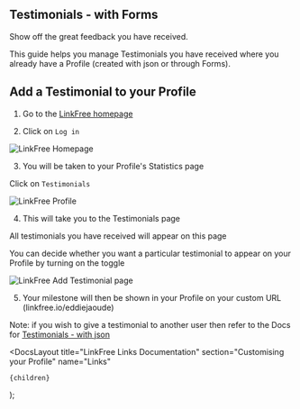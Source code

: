 
## Testimonials - with Forms

Show off the great feedback you have received.

This guide helps you manage Testimonials you have received where you already have a Profile (created with json or through Forms).

## Add a Testimonial to your Profile

1. Go to the [LinkFree homepage](https://linkfree.io/)

2. Click on `Log in`

![LinkFree Homepage](https://github.com/EddieHubCommunity/LinkFree/assets/82668196/ce980ed7-ad4d-42c0-886c-447a2e2ab936)

3. You will be taken to your Profile's Statistics page

Click on `Testimonials`

![LinkFree Profile](https://github.com/EddieHubCommunity/LinkFree/assets/82668196/6ea75170-adf2-4e2d-a9b1-90b1cce2c98d)

4. This will take you to the Testimonials page

All testimonials you have received will appear on this page

You can decide whether you want a particular testimonial to appear on your Profile by turning on the toggle

![LinkFree Add Testimonial page](https://github.com/EddieHubCommunity/LinkFree/assets/82668196/301920f0-c9b5-403a-80db-d1eaccf190b7)

5. Your milestone will then be shown in your Profile on your custom URL (linkfree.io/eddiejaoude)

Note: if you wish to give a testimonial to another user then refer to the Docs for [Testimonials - with json](/docs/how-to-guides/testimonials-json)

  <DocsLayout
    title="LinkFree Links Documentation"
    section="Customising your Profile"
    name="Links"
  >
    {children}
  </DocsLayout>
);
